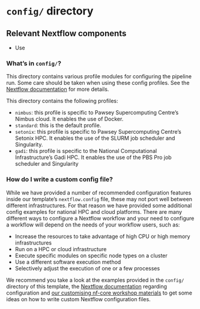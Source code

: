 # `config/` directory

::: {.callout-note}
## Relevant Nextflow components 

- Use 
:::

### **What's in `config/`?** 

This directory contains various profile modules for configuring the pipeline run. Some care should be taken when using these config profiles. See the [Nextflow documentation](https://nextflow.io/docs/latest/config.html#config-profiles) for more details.

This directory contains the following profiles:

* `nimbus`: this profile is specific to Pawsey Supercomputing Centre's Nimbus cloud. It enables the use of Docker. 
* `standard`: this is the default profile.
* `setonix`: this profile is specific to Pawsey Supercomputing Centre's Setonix HPC. It enables the use of the SLURM job scheduler and Singularity.  
* `gadi`: this profile is specific to the National Computational Infrastructure's Gadi HPC. It enables the use of the PBS Pro job scheduler and Singularity 

### **How do I write a custom config file?**

While we have provided a number of recommended configuration features inside our template's `nextflow.config` file, these may not port well between different infrastructures. For that reason we have provided some additional config examples for national HPC and cloud platforms. There are many different ways to configure a Nextflow workflow and your need to configure a workflow will depend on the needs of your workflow users, such as:

* Increase the resources to take advantage of high CPU or high memory infrastructures
* Run on a HPC or cloud infrastructure
* Execute specific modules on specific node types on a cluster
* Use a different software execution method 
* Selectively adjust the execution of one or a few processes

We recommend you take a look at the examples provided in the `config/` directory of this template, the [Nextflow documentation](https://www.nextflow.io/docs/latest/config.html#) regarding configuration and [our customising nf-core workshop materials](https://sydney-informatics-hub.github.io/customising-nfcore-workshop/notebooks/2.3_configEnv.html) to get some ideas on how to write custom Nextflow configuration files.  

